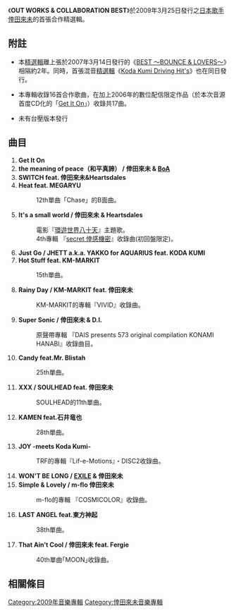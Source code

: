 {{Infobox Album
| Name           = OUT WORKS & COLLABORATION BEST
| Type           = [[精選輯|精選輯]]
| Artist         = [[倖田來未|倖田來未]]  
| Cover          = OUT_WORKS_&_COLLABORATION_BEST.JPG
| Released       = 2009年3月25日 
| Recorded       = 
| Genre          = [[J-POP|J-POP]] 
| Length         = 73分
| Label          =  [[rhythm_zone|rhythm zone]]
| Producer       = 
| Reviews        = 
| Chart position = *最高位7位（[[Oricon|Oricon]]）
| Certification  = 
| Last album     = [[TRICK_魔幻把戲|TRICK 魔幻把戲]]<br />（2009年） 
| This album     = '''OUT WORKS & COLLABORATION BEST'''<br />（2009年）
| Next album     = [[KODA_KUMI_DRIVING_HIT'S～飆速快感混音極選～|KODA KUMI DRIVING HIT'S]]<br />（2009年）
| Misc           = 
}}
《'''OUT WORKS & COLLABORATION BEST'''》於2009年3月25日發行之[[日本|日本]][[歌手|歌手]][[倖田來未|倖田來未]]的首張合作精選輯。

== 附註 ==
*本[[精選輯|精選輯]]離上張於2007年3月14日發行的《[[BEST_〜BOUNCE_&_LOVERS〜影音雙體驗～媚影_&_情歌極選～|BEST 〜BOUNCE & LOVERS〜]]》相隔約2年。同時，首張混音[[精選輯|精選輯]]《[[Koda_Kumi_Driving_Hit's～飆速快感混音極選～|Koda Kumi Driving Hit's]]》也在同日發行。

*本專輯收錄16首合作歌曲，在加上2006年的數位配信限定作品（於本次音源首度CD化的「[[Get_It_On|Get It On]]」）收錄共17曲。

*未有台壓版本發行

== 曲目 ==
#'''Get It On'''
#'''the meaning of peace（和平真諦） / 倖田來未 & [[寶兒|BoA]]'''
#'''SWITCH feat. 倖田來未&Heartsdales'''
#'''Heat feat. MEGARYU'''
#:12th單曲「Chase」的B面曲。
#'''It's a small world / 倖田來未 & Heartsdales'''
#:電影『[[環遊世界八十天|環遊世界八十天]]』主題歌。
#:4th專輯 『[[倖感機密|secret 倖感機密]]』收錄曲(初回盤限定)。
#'''Just Go / JHETT a.k.a. YAKKO for AQUARIUS feat. KODA KUMI'''
#'''Hot Stuff feat. KM-MARKIT'''
#:15th單曲。
#'''Rainy Day / KM-MARKIT feat. 倖田來未'''
#:KM-MARKIT的專輯『VIVID』收錄曲。
#'''Super Sonic / 倖田來未 & D.I.'''
#:原聲帶專輯 『DAIS presents 573 original compilation KONAMI HANABI』收錄曲目。
#'''Candy feat.Mr. Blistah'''
#:25th單曲。
#'''XXX / SOULHEAD feat. 倖田來未'''
#:SOULHEAD的11th單曲。
#'''KAMEN feat.石井竜也'''
#:28th單曲。	
#'''JOY -meets Koda Kumi-'''
#:TRF的專輯『Lif-e-Motions』・DISC2收錄曲。
#'''WON'T BE LONG / [[放浪兄弟|EXILE]] & 倖田來未'''
#'''Simple & Lovely / m-flo {{Unicode|♥}} 倖田來未'''
#:m-flo的專輯 『COSMICOLOR』收錄曲。
#'''LAST ANGEL feat.東方神起'''
#:38th單曲。
#'''That Ain't Cool / 倖田來未 feat. Fergie'''
#:40th單曲｢MOON｣收錄曲。

==相關條目==
{{倖田來未}}

[[Category:2009年音樂專輯|Category:2009年音樂專輯]]
[[Category:倖田來未音樂專輯|Category:倖田來未音樂專輯]]